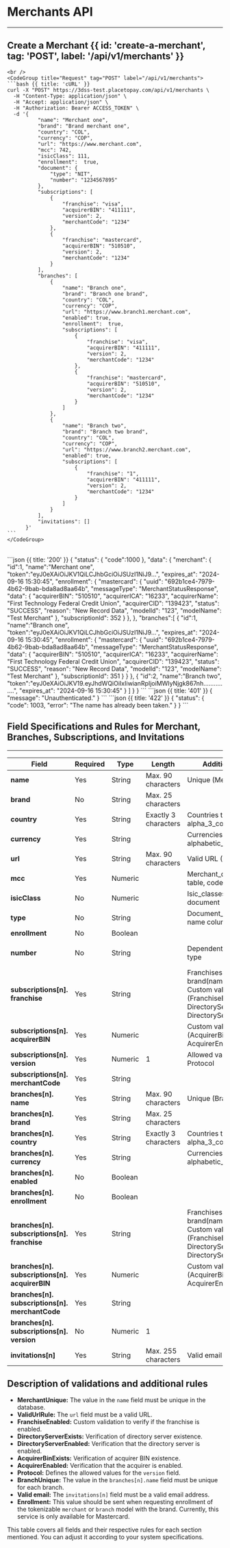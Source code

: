 


# Merchants API
---

## Create a Merchant {{ id: 'create-a-merchant', tag: 'POST', label: '/api/v1/merchants' }}

<Row>
  <Col>
      <ApiReader
        path="/api/v1/merchants"
        method="POST"
        api={props.refs}
      />
  </Col>
  <Col sticky>

    <br />
    <CodeGroup title="Request" tag="POST" label="/api/v1/merchants">
    ```bash {{ title: 'cURL' }}
    curl -X "POST" https://3dss-test.placetopay.com/api/v1/merchants \
      -H "Content-Type: application/json" \
      -H "Accept: application/json" \
      -H "Authorization: Bearer ACCESS_TOKEN" \
      -d '{
              "name": "Merchant one",
              "brand": "Brand merchant one",
              "country": "COL",
              "currency": "COP",
              "url": "https://www.merchant.com",
              "mcc": 742,
              "isicClass": 111,
              "enrollment":  true,
              "document": {
                  "type": "NIT",
                  "number": "1234567895"
              },
              "subscriptions": [
                  {
                      "franchise": "visa",
                      "acquirerBIN": "411111",
                      "version": 2,
                      "merchantCode": "1234"
                  },
                  {
                      "franchise": "mastercard",
                      "acquirerBIN": "510510",
                      "version": 2,
                      "merchantCode": "1234"
                  }
              ],
              "branches": [
                  {
                      "name": "Branch one",
                      "brand": "Branch one brand",
                      "country": "COL",
                      "currency": "COP",
                      "url": "https://www.branch1.merchant.com",
                      "enabled": true,
                      "enrollment":  true,
                      "subscriptions": [
                          {
                              "franchise": "visa",
                              "acquirerBIN": "411111",
                              "version": 2,
                              "merchantCode": "1234"
                          },
                          {
                              "franchise": "mastercard",
                              "acquirerBIN": "510510",
                              "version": 2,
                              "merchantCode": "1234"
                          }
                      ]
                  },
                  {
                      "name": "Branch two",
                      "brand": "Branch two brand",
                      "country": "COL",
                      "currency": "COP",
                      "url": "https://www.branch2.merchant.com",
                      "enabled": true,
                      "subscriptions": [
                          {
                              "franchise": "1",
                              "acquirerBIN": "411111",
                              "version": 2,
                              "merchantCode": "1234"
                          }
                      ]
                  }
              ],
              "invitations": []
          }'
    ```
    </CodeGroup>
  </Col>
</Row>

<Row>
  <Col>
    <ApiReader
      path="/api/v1/merchants"
      method="POST"
      type="response"
      api={props.refs}
    />
  </Col>

  <Col sticky>
    <br />
    <CodeGroup title="Response">
    ```json {{ title: '200' }}
    {
      "status": {
        "code":1000
      },
      "data": {
        "merchant": {
          "id":1,
          "name":"Merchant one",
          "token":"eyJ0eXAiOiJKV1QiLCJhbGciOiJSUzI1NiJ9...",
          "expires_at": "2024-09-16 15:30:45",
          "enrollment": {
              "mastercard": {
                    "uuid": "692b1ce4-7979-4b62-9bab-bda8ad8aa64b",
                    "messageType": "MerchantStatusResponse",
                    "data": {
                        "acquirerBIN": "510510",
                        "acquirerICA": "16233",
                        "acquirerName": "First Technology Federal Credit Union",
                        "acquirerCID": "139423",
                        "status": "SUCCESS",
                        "reason": "New Record Data",
                        "modelId": "123",
                        "modelName": "Test Merchant"
                     },
                    "subscriptionId": 352
                }
            },
        },
        "branches":[
          {
            "id":1,
            "name":"Branch one",
            "token":"eyJ0eXAiOiJKV1QiLCJhbGciOiJSUzI1NiJ9...",
            "expires_at": "2024-09-16 15:30:45",
            "enrollment": {
                "mastercard": {
                    "uuid": "692b1ce4-7979-4b62-9bab-bda8ad8aa64b",
                    "messageType": "MerchantStatusResponse",
                    "data": {
                        "acquirerBIN": "510510",
                        "acquirerICA": "16233",
                        "acquirerName": "First Technology Federal Credit Union",
                        "acquirerCID": "139423",
                        "status": "SUCCESS",
                        "reason": "New Record Data",
                        "modelId": "123",
                        "modelName": "Test Merchant"
                    },
                    "subscriptionId": 351
                }
             }
          },
          {
             "id":2,
             "name":"Branch two",
             "token":"eyJ0eXAiOiJKV19.eyJhdWQiOiIxIiwianRpIjoiMWIyNjgk867nh...............",
             "expires_at": "2024-09-16 15:30:45"
          }
        ]
      }
    }
    ```
    ```json {{ title: '401' }}
    {
      "message": "Unauthenticated."
    }
    ```
    ```json {{ title: '422' }}
    {
      "status": {
        "code": 1003,
        "error": "The name has already been taken."
      }
    }
    ```
    </CodeGroup>
  </Col>
</Row>

## Field Specifications and Rules for Merchant, Branches, Subscriptions, and Invitations

---
| **Field**                                               | **Required** | **Type** | **Length**               | **Additional Rules**                                                                                                                  | **Must Exist In**                           | **Format/Validation**                          |
|---------------------------------------------------------|--------------|----------|--------------------------|---------------------------------------------------------------------------------------------------------------------------------------|---------------------------------------------|------------------------------------------------|
| **name**                                                | Yes          | String   | Max. 90 characters       | Unique (MerchantUnique)                                                                                                               |                                             |                                                |
| **brand**                                               | No           | String   | Max. 25 characters       |                                                                                                                                       |                                             |                                                |
| **country**                                             | Yes          | String   | Exactly 3 characters     | Countries table, alpha_3_code column                                                                                                  | countries table, alpha_3_code column         |                                                |
| **currency**                                            | Yes          | String   |                          | Currencies table, alphabetic_code column                                                                                              | currencies table, alphabetic_code column     |                                                |
| **url**                                                 | Yes          | String   | Max. 90 characters       | Valid URL (ValidUrlRule)                                                                                                              |                                             | Valid URL                                      |
| **mcc**                                                 | Yes          | Numeric  |                          | Merchant_category_codes table, code column                                                                                            | merchant_category_codes table, code column   |                                                |
| **isicClass**                                           | No           | Numeric  |                          | Isic_classes table, code document                                                                                                     | isic_classes table, code document            |                                                |
| **type**                                                | No           | String   |                          | Document_types table, name column                                                                                                     | document_types table, name column            |                                                |
| **enrollment**                                          | No           | Boolean  |                          |                                                                                                                                       |                                             |                                                |
| **number**                                              | No           | String   |                          | Dependent on document type                                                                                                            |                                             | Regex pattern dependent on document type       |
| **subscriptions[n].<br/>franchise**                     | Yes          | String   |                          | Franchises table, brand(name) column, Custom validations (FranchiseEnabled, DirectoryServerExists, DirectoryServerEnabled) | franchises table, brand(name) column         |                                                |
| **subscriptions[n].<br/>acquirerBIN**                   | Yes          | Numeric  |                          | Custom validations (AcquirerBinExists, AcquirerEnabled)                                                                               |                                             |                                                |
| **subscriptions[n].<br/>version**                       | Yes          | Numeric  | 1                        | Allowed values: Defined in Protocol                                                                                                   |                                             |                                                |
| **subscriptions[n].<br/>merchantCode**                  | Yes          | String   |                          |                                                                                                                                       |                                             |                                                |
| **branches[n].<br/>name**                               | Yes          | String   | Max. 90 characters       | Unique (BranchUnique)                                                                                                                 |                                             |                                                |
| **branches[n].<br/>brand**                              | Yes          | String   | Max. 25 characters       |                                                                                                                                       |                                             |                                                |
| **branches[n].<br/>country**                            | Yes          | String   | Exactly 3 characters     | Countries table, alpha_3_code column                                                                                                  | countries table, alpha_3_code column         |                                                |
| **branches[n].<br/>currency**                           | Yes          | String   |                          | Currencies table, alphabetic_code column                                                                                              | currencies table, alphabetic_code column     |                                                |
| **branches[n].<br/>enabled**                            | No           | Boolean  |                          |                                                                                                                                       |                                             |                                                |
| **branches[n].<br/>enrollment**                         | No           | Boolean  |                          |                                                                                                                                       |                                             |                                                |
| **branches[n].<br/>subscriptions[n].<br/>franchise**    | Yes          | String   |                          | Franchises table, brand(name) column, Custom validations (FranchiseEnabled, DirectoryServerExists, DirectoryServerEnabled) | franchises table, brand(name) column         |                                                |
| **branches[n].<br/>subscriptions[n].<br/>acquirerBIN**  | Yes          | Numeric  |                          | Custom validations (AcquirerBinExists, AcquirerEnabled)                                                                               |                                             |                                                |
| **branches[n].<br/>subscriptions[n].<br/>merchantCode** | Yes          | String   |                          |                                                                                                                                       |                                             |                                                |
| **branches[n].<br/>subscriptions[n].<br/>version**      | No           | Numeric  | 1                        |                                                                                                                                       |                                             |                                                |
| **invitations[n]**                                      | Yes          | String   | Max. 255 characters      | Valid email                                                                                                                           |                                             | Valid email                                    |

## Description of validations and additional rules

- **MerchantUnique:** The value in the `name` field must be unique in the database.
- **ValidUrlRule:** The `url` field must be a valid URL.
- **FranchiseEnabled:** Custom validation to verify if the franchise is enabled.
- **DirectoryServerExists:** Verification of directory server existence.
- **DirectoryServerEnabled:** Verification that the directory server is enabled.
- **AcquirerBinExists:** Verification of acquirer BIN existence.
- **AcquirerEnabled:** Verification that the acquirer is enabled.
- **Protocol:** Defines the allowed values for the `version` field.
- **BranchUnique:** The value in the `branches[n].name` field must be unique for each branch.
- **Valid email:** The `invitations[n]` field must be a valid email address.
- **Enrollment:** This value should be sent when requesting enrollment of the tokenizable `merchant` or `branch` model with the brand. Currently, this service is only available for Mastercard.

This table covers all fields and their respective rules for each section mentioned. You can adjust it according to your system specifications.
